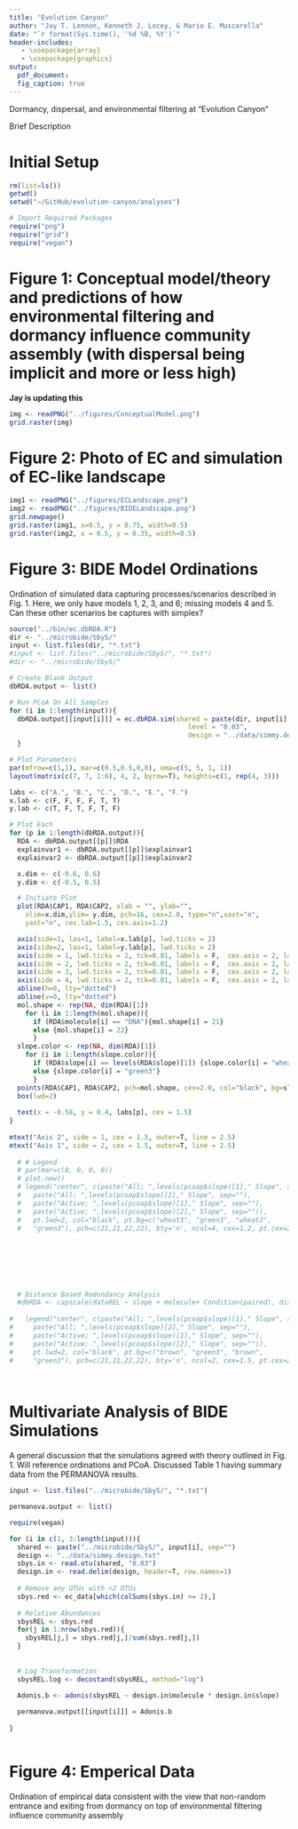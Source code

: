 ```yaml
---
title: "Evolution Canyon"
author: "Jay T. Lennon, Kenneth J. Locey, & Mario E. Muscarella"
date: "`r format(Sys.time(), '%d %B, %Y')`"
header-includes:
   - \usepackage{array}
   - \usepackage{graphics}
output:
  pdf_document:
  fig_caption: true
---
```


Dormancy, dispersal, and environmental filtering at "Evolution Canyon"

Brief Description


# Initial Setup
```r
rm(list=ls())
getwd()
setwd("~/GitHub/evolution-canyon/analyses")

# Import Required Packages
require("png")
require("grid")
require("vegan")
```


# Figure 1: Conceptual model/theory and predictions of how environmental filtering and dormancy influence community assembly (with dispersal being implicit and more or less high) 

**Jay is updating this**

```r
img <- readPNG("../figures/ConceptualModel.png")
grid.raster(img)
```


# Figure 2: Photo of EC and simulation of EC-like landscape

```r
img1 <- readPNG("../figures/ECLandscape.png")
img2 <- readPNG("../figures/BIDELandscape.png")
grid.newpage()
grid.raster(img1, x=0.5, y = 0.75, width=0.5)
grid.raster(img2, x = 0.5, y = 0.35, width=0.5)
```

# Figure 3: BIDE Model Ordinations

Ordination of simulated data capturing processes/scenarios described in Fig. 1. Here, we only have models 1, 2, 3, and 6; missing models 4 and 5. Can these other scenarios be captures with simplex?


```r
source("../bin/ec.dbRDA.R")
dir <- "../microbide/SbyS/"
input <- list.files(dir, "*.txt")
#input <- list.files("../microbide/SbyS/", "*.txt")
#dir <- "../microbide/SbyS/"

# Create Blank Output
dbRDA.output <- list()

# Run PCoA On All Samples
for (i in 1:length(input)){
  dbRDA.output[[input[i]]] = ec.dbRDA.sim(shared = paste(dir, input[i], sep=""), 
                                             level = "0.03", 
                                             design = "../data/simmy.design.txt")
  }

# Plot Parameters
par(mfrow=c(1,1), mar=c(0.5,0.5,0,0), oma=c(5, 5, 1, 1))
layout(matrix(c(7, 7, 1:6), 4, 2, byrow=T), heights=c(1, rep(4, 3)))

labs <- c("A.", "B.", "C.", "D.", "E.", "F.")
x.lab <- c(F, F, F, F, T, T)
y.lab <- c(T, F, T, F, T, F)

# Plot Each
for (p in 1:length(dbRDA.output)){
  RDA <- dbRDA.output[[p]]$RDA
  explainvar1 <- dbRDA.output[[p]]$explainvar1
  explainvar2 <- dbRDA.output[[p]]$explainvar2

  x.dim <- c(-0.6, 0.6)
  y.dim <- c(-0.5, 0.5)

  # Initiate Plot
  plot(RDA$CAP1, RDA$CAP2, xlab = "", ylab="",
    xlim=x.dim,ylim= y.dim, pch=16, cex=2.0, type="n",xaxt="n",
    yaxt="n", cex.lab=1.5, cex.axis=1.2)

  axis(side=1, las=1, label=x.lab[p], lwd.ticks = 2)
  axis(side=2, las=1, label=y.lab[p], lwd.ticks = 2)
  axis(side = 1, lwd.ticks = 2, tck=0.01, labels = F,  cex.axis = 2, las = 1) 
  axis(side = 2, lwd.ticks = 2, tck=0.01, labels = F,  cex.axis = 2, las = 1)
  axis(side = 3, lwd.ticks = 2, tck=0.01, labels = F,  cex.axis = 2, las = 1)     
  axis(side = 4, lwd.ticks = 2, tck=0.01, labels = F,  cex.axis = 2, las = 1)
  abline(h=0, lty="dotted")
  abline(v=0, lty="dotted")
  mol.shape <- rep(NA, dim(RDA)[1])
    for (i in 1:length(mol.shape)){
      if (RDA$molecule[i] == "DNA"){mol.shape[i] = 21}
      else {mol.shape[i] = 22}
      }
  slope.color <- rep(NA, dim(RDA)[1])
    for (i in 1:length(slope.color)){
      if (RDA$slope[i] == levels(RDA$slope)[1]) {slope.color[i] = "wheat3"}
      else {slope.color[i] = "green3"}
      }
  points(RDA$CAP1, RDA$CAP2, pch=mol.shape, cex=2.0, col="black", bg=slope.color, lwd=2)
  box(lwd=2)
  
  text(x = -0.58, y = 0.4, labs[p], cex = 1.5)
}
  
mtext("Axis 2", side = 1, cex = 1.5, outer=T, line = 2.5)
mtext("Axis 1", side = 2, cex = 1.5, outer=T, line = 2.5) 
  
  # # Legend
  # par(mar=c(0, 0, 0, 0))
  # plot.new()
  # legend("center", c(paste("All; ",levels(pcoap$slope)[1]," Slope", sep=""),
  #   paste("All; ",levels(pcoap$slope)[2]," Slope", sep=""),
  #   paste("Active; ",levels(pcoap$slope)[1]," Slope", sep=""),
  #   paste("Active; ",levels(pcoap$slope)[2]," Slope", sep="")),
  #   pt.lwd=2, col="black", pt.bg=c("wheat3", "green3", "wheat3",
  #   "green3"), pch=c(21,21,22,22), bty='n', ncol=4, cex=1.2, pt.cex=2)  
 
  
  
  
  
  
  
  # Distance Based Redundancy Analysis
  #dbRDA <- capscale(dataREL ~ slope + molecule+ Condition(paired), distance="bray") 
  
#   legend("center", c(paste("All; ",levels(pcoap$slope)[1]," Slope", sep=""),
#     paste("All; ",levels(pcoap$slope)[2]," Slope", sep=""),
#     paste("Active; ",levels(pcoap$slope)[1]," Slope", sep=""),
#     paste("Active; ",levels(pcoap$slope)[2]," Slope", sep="")),
#     pt.lwd=2, col="black", pt.bg=c("brown", "green3", "brown",
#     "green3"), pch=c(21,21,22,22), bty='n', ncol=2, cex=1.5, pt.cex=2)  
  

```

```r


```

# Multivariate Analysis of BIDE Simulations

A general discussion that the simulations agreed with theory outlined in Fig. 1. 
Will reference ordinations and PCoA. 
Discussed Table 1 having summary data from the PERMANOVA results.

```r
input <- list.files("../microbide/SbyS/", "*.txt")

permanova.output <- list()

require(vegan)

for (i in c(1, 3:length(input))){
  shared <- paste("../microbide/SbyS/", input[i], sep="")
  design <- "../data/simmy.design.txt"
  sbys.in <- read.otu(shared, "0.03")
  design.in <- read.delim(design, header=T, row.names=1)
  
  # Remove any OTUs with <2 OTUs
  sbys.red <- ec_data[which(colSums(sbys.in) >= 2),]
  
  # Relative Abundances
  sbysREL <- sbys.red
  for(j in 1:nrow(sbys.red)){
    sbysREL[j,] = sbys.red[j,]/sum(sbys.red[j,])
  }
  
  
  # Log Transformation
  sbysREL.log <- decostand(sbysREL, method="log")

  Adonis.b <- adonis(sbysREL ~ design.in$molecule * design.in$slope)
  
  permanova.output[[input[i]]] = Adonis.b
  
}



```

# Figure 4: Emperical Data

Ordination of empirical data consistent with the view that non-random entrance and exiting from dormancy on top of environmental filtering influence community assembly

```r



```

